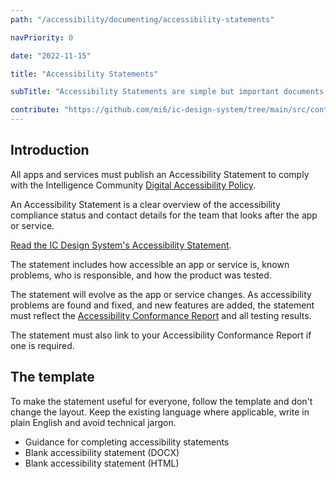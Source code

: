 ```yaml
---
path: "/accessibility/documenting/accessibility-statements"

navPriority: 0

date: "2022-11-15"

title: "Accessibility Statements"

subTitle: "Accessibility Statements are simple but important documents that are useful to everyone."

contribute: "https://github.com/mi6/ic-design-system/tree/main/src/content/structured/accessibility/documenting/accessibility-statements.mdx"
---
```


## Introduction

All apps and services must publish an Accessibility Statement to comply with the Intelligence Community [Digital Accessibility Policy](/accessibility/requirement).

An Accessibility Statement is a clear overview of the accessibility compliance status and contact details for the team that looks after the app or service.

[Read the IC Design System's Accessibility Statement](/icds).

The statement includes how accessible an app or service is, known problems, who is responsible, and how the product was tested.

The statement will evolve as the app or service changes. As accessibility problems are found and fixed, and new features are added, the statement must reflect the [Accessibility Conformance Report](/accessibility/documenting/conformance-report) and all testing results.

The statement must also link to your Accessibility Conformance Report if one is required.

## The template

To make the statement useful for everyone, follow the template and don't change the layout. Keep the existing language where applicable, write in plain English and avoid technical jargon.

<ul>
  <li>
    <ic-link
      target=""
      href="/accessibility/documenting/accessibility-statements-guidance"
      rel="noreferer noopener nofollow"
    >
      Guidance for completing accessibility statements
    </ic-link>
  </li>
  <li>
    <ic-link
      target=""
      href="/accessibility-statement-template.docx"
      rel="noreferer noopener nofollow"
    >
      Blank accessibility statement (DOCX)
    </ic-link>
  </li>
  <li>
    <ic-link
      target="_blank"
      href="https://github.com/mi6/ic-design-system/tree/main/static/accessibility-statement-html-blank.html"
      rel="noreferer noopener nofollow"
    >
      Blank accessibility statement (HTML)
    </ic-link>
  </li>
</ul>
